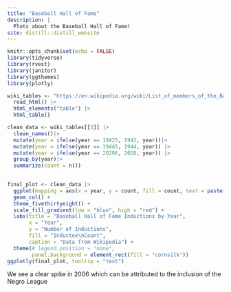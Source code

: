 ```yaml
---
title: "Baseball Hall of Fame"
description: |
  Plots about the Baseball Hall of Fame!
site: distill::distill_website
---
```


```r
knitr::opts_chunk$set(echo = FALSE)
library(tidyverse)
library(rvest)
library(janitor)
library(ggthemes)
library(plotly)
```

```r
wiki_tables <- "https://en.wikipedia.org/wiki/List_of_members_of_the_Baseball_Hall_of_Fame"|>
  read_html() |>
  html_elements("table") |>
  html_table()
```

```r
clean_data <- wiki_tables[[3]] |>
  clean_names()|>
  mutate(year = ifelse(year == 19425, 1942, year))|>
  mutate(year = ifelse(year == 19445, 1944, year)) |> 
  mutate(year = ifelse(year == 20206, 2020, year)) |>
  group_by(year)|>
  summarize(count = n())
  
```

```r
final_plot <- clean_data |>
  ggplot(mapping = aes(x = year, y = count, fill = count, text = paste("Year:", year, "\n", "Inductions:", count)))+
  geom_col() + 
  theme_fivethirtyeight() +
  scale_fill_gradient(low = "blue", high = "red") +
  labs(title = "Baseball Hall of Fame Inductions by Year",
       x = "Year",
       y = "Number of Inductions",
       fill = "Inductee\nCount",
       caption = "Data from Wikipedia") +
  theme(# legend.position = "none",
        panel.background = element_rect(fill = "cornsilk"))
ggplotly(final_plot, tooltip = "text")
```
We see a clear spike in 2006 which can be attributed to the inclusion of the Negro League

